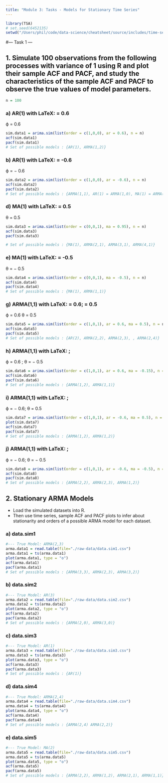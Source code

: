 ```yaml
---
title: "Module 3: Tasks - Models for Stationary Time Series"
---
```


```r
library(TSA)
# set.seed(6452135)
setwd("/Users/phil/code/data-science/cheatsheet/source/includes/time-series/03-models-stationary-time-series/tasks/raw-data")
```

#--- Task 1 --- 

## 1. Simulate 100 observations from the following processes with variance of 1 using R and plot their sample ACF and PACF, and study the characteristics of the sample ACF and PACF to observe the true values of model parameters.


```r
n = 100
```

### a) AR(1) with  LaTeX: \phi = 0.6 
ϕ = 0.6
```r
sim.data1 = arima.sim(list(order = c(1,0,0), ar = 0.6), n = n) 
acf(sim.data1)
pacf(sim.data1)
# Set of possible models : {AR(1), ARMA(1,2)}
```

### b) AR(1) with  LaTeX: \phi = -0.6 
ϕ = − 0.6
```r
sim.data2 = arima.sim(list(order = c(1,0,0), ar = -0.6), n = n) 
acf(sim.data2)
pacf(sim.data2)
# Set of possible models : {ARMA(1,1), AR(1) = ARMA(1,0), MA(1) = ARMA(0,1)} 
```

<!-- ~old_todo~ c) AR(2) with LaTeX: \phi=[0.6, -0.6] ϕ = [ 0.6 , − 0.6 ] -->

### d) MA(1) with LaTeX: \theta = 0.5 
θ = 0.5
```r
sim.data3 = arima.sim(list(order = c(0,0,1), ma = 0.95), n = n) 
acf(sim.data3)
pacf(sim.data3)

# Set of possible models : {MA(1), ARMA(2,1), ARMA(3,1), ARMA(4,1)}
```

### e) MA(1) with LaTeX: \theta = -0.5 
θ = − 0.5
```r
sim.data4 = arima.sim(list(order = c(0,0,1), ma = -0.5), n = n) 
acf(sim.data4)
pacf(sim.data4)
# Set of possible models : {MA(1), ARMA(1,1)}
```

<!-- ~old_todo~ f) MA(2) with LaTeX: \theta = [-0.5,0.5] θ = [ − 0.5 , 0.5 ] -->

### g) ARMA(1,1) with LaTeX: \phi = 0.6; \theta = 0.5 
ϕ = 0.6 
θ = 0.5
```r
sim.data5 = arima.sim(list(order = c(1,0,1), ar = 0.6, ma = 0.5), n = n) 
acf(sim.data5)
pacf(sim.data5)
# Set of possible models : {AR(2), ARMA(2,2), ARMA(2,3), , ARMA(2,4)}
```

### h) ARMA(1,1) with LaTeX: \phi=0.6; \theta=-0.5 
ϕ = 0.6 ; 
θ = − 0.5
<!-- ~old_todo~ is 0.15 a typo? -->
```r
sim.data6 = arima.sim(list(order = c(1,0,1), ar = 0.6, ma = -0.15), n = n)
acf(sim.data6)
pacf(sim.data6)
# Set of possible models : {ARMA(1,2), ARMA(1,1)}
```

### i) ARMA(1,1) with LaTeX: \phi=-0.6; \theta=0.5 
ϕ = − 0.6; 
θ = 0.5
```r
sim.data7 = arima.sim(list(order = c(1,0,1), ar = -0.6, ma = 0.5), n = n)
plot(sim.data7)
acf(sim.data7)
pacf(sim.data7)
# Set of possible models : {ARMA(1,2), ARMA(1,2)}
```

### j) ARMA(1,1) with LaTeX: \phi=-0.6; \theta=-0.5 
ϕ = − 0.6; 
θ = − 0.5
```r
sim.data8 = arima.sim(list(order = c(1,0,1), ar = -0.6, ma = -0.5), n = n)
acf(sim.data8)
pacf(sim.data8)
# Set of possible models : {ARMA(2,2), ARMA(2,3), ARMA(1,2)}
```

<!-- ~old_todo~ ### k) ARMA(2,2) with  LaTeX: \phi=[0.6,-0.6]; \theta=[-0.5,0.5] -->

## 2. Stationary ARMA Models
- Load the simulated datasets into R. 
- Then use time series, sample ACF and PACF plots to infer about stationarity and orders of a possible ARMA model for each dataset.

### a) data.sim1 
```r
#--- True Model: ARMA(2,3)
arma.data1 = read.table(file="./raw-data/data.sim1.csv")
arma.data1 = ts(arma.data1)
plot(arma.data1, type = "o")
acf(arma.data1)
pacf(arma.data1)
# Set of possible models : {ARMA(3,3), ARMA(2,3), ARMA(3,2)}
```

### b) data.sim2 
```r
#--- True Model: AR(3)
arma.data2 = read.table(file="./raw-data/data.sim2.csv")
arma.data2 = ts(arma.data2)
plot(arma.data2, type = "o")
acf(arma.data2)
pacf(arma.data2)
# Set of possible models : {ARMA(2,0), ARMA(3,0)}
```

### c) data.sim3 
```r
#--- True Model: AR(1)
arma.data3 = read.table(file="./raw-data/data.sim3.csv")
arma.data3 = ts(arma.data3)
plot(arma.data3, type = "o")
acf(arma.data3)
pacf(arma.data3)
# Set of possible models : {AR(1)}
```

### d) data.sim4 
```r
#--- True Model: ARMA(2,4)
arma.data4 = read.table(file="./raw-data/data.sim4.csv")
arma.data4 = ts(arma.data4)
plot(arma.data4, type = "o")
acf(arma.data4)
pacf(arma.data4)
# Set of possible models : {ARMA(2,4) ARMA(2,2)}
```

### e) data.sim5 
```r
#--- True Model: MA(2)
arma.data5 = read.table(file="./raw-data/data.sim5.csv")
arma.data5 = ts(arma.data5)
plot(arma.data5, type = "o")
acf(arma.data5)
pacf(arma.data5)
# Set of possible models : {ARMA(2,2), ARMA(1,2), ARMA(2,1), ARMA(1,1)}
```
